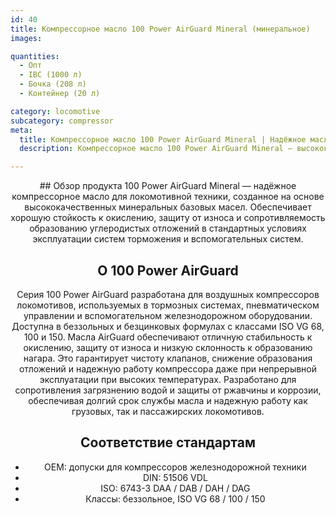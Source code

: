 ```yaml
---
id: 40
title: Компрессорное масло 100 Power AirGuard Mineral (минеральное)
images:

quantities:
  - Опт
  - IBC (1000 л)
  - Бочка (208 л)
  - Контейнер (20 л)

category: locomotive
subcategory: compressor
meta:
  title: Компрессорное масло 100 Power AirGuard Mineral | Надёжное масло для локомотивов
  description: Компрессорное масло 100 Power AirGuard Mineral — высококачественная минеральная смазка для локомотивных компрессоров. Обеспечивает хорошую стойкость к окислению, защиту от износа и устойчивость к образованию углеродистых отложений для типовых систем торможения и вспомогательных узлов. Соответствует допускам OEM, стандартам DIN 51506 VDL и ISO 6743-3. Также доступно в беззольной версии ISO VG 68 / 100 / 150.

---
```


<Header>
  ## Обзор продукта
  100 Power AirGuard Mineral — надёжное компрессорное масло для
  локомотивной техники, созданное на основе высококачественных
  минеральных базовых масел. Обеспечивает хорошую стойкость к
  окислению, защиту от износа и сопротивляемость образованию
  углеродистых отложений в стандартных условиях эксплуатации
  систем торможения и вспомогательных систем.

  ## О 100 Power AirGuard
  Серия 100 Power AirGuard разработана для воздушных компрессоров локомотивов, используемых в тормозных системах, пневматическом управлении и вспомогательном железнодорожном оборудовании. Доступна в беззольных и безцинковых формулах с классами ISO VG 68, 100 и 150. Масла AirGuard обеспечивают отличную стабильность к окислению, защиту от износа и низкую склонность к образованию нагара. Это гарантирует чистоту клапанов, снижение образования отложений и надежную работу компрессора даже при непрерывной эксплуатации при высоких температурах. Разработано для сопротивления загрязнению водой и защиты от ржавчины и коррозии, обеспечивая долгий срок службы масла и надежную работу как грузовых, так и пассажирских локомотивов.


  ## Соответствие стандартам
  - OEM: допуски для компрессоров железнодорожной техники
  - DIN: 51506 VDL
  - ISO: 6743-3 DAA / DAB / DAH / DAG
  - Классы: беззольное, ISO VG 68 / 100 / 150

</Header>
